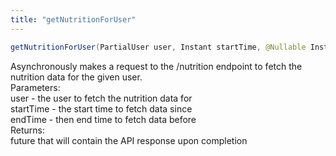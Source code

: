 ```yaml
---
title: "getNutritionForUser"
---
```

```java
getNutritionForUser(PartialUser user, Instant startTime, @Nullable Instant endTime)

```

Asynchronously makes a request to the /nutrition endpoint to fetch the nutrition data for the given user.  
Parameters:  
user - the user to fetch the nutrition data for  
startTime - the start time to fetch data since  
endTime - then end time to fetch data before  
Returns:  
future that will contain the API response upon completion



